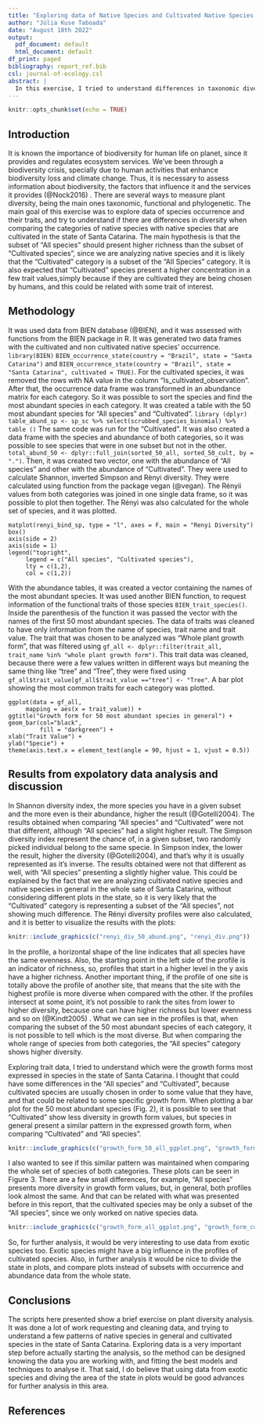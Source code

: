 ```yaml
---
title: "Exploring data of Native Species and Cultivated Native Species in Santa Catarina"
author: "Júlia Kuse Taboada"
date: "August 18th 2022"
output:
  pdf_document: default
  html_document: default
df_print: paged
bibliography: report_ref.bib
csl: journal-of-ecology.csl
abstract: |
  In this exercise, I tried to understand differences in taxonomic diversity and trait diversity between native cultivated species and the whole range of native species in the state of Santa Catarina. For that, it was used the package BIEN to access data of occurrence and traits. The diversity indices used were Shannon and inverse Simpson, and also Rényi diversity profiles. The trait that was explored was the whole plant growth form.
---
```


```r
knitr::opts_chunk$set(echo = TRUE)
```

## Introduction

  It is known the importance of biodiversity for human life on planet, since it provides and regulates ecosystem services. We've been through a biodiversity crisis, specially due to human activities that enhance biodiversity loss and climate change. Thus, it is necessary to assess information about biodiversity, the factors that influence it and the services it provides (@Nock2016) . There are several ways to measure plant diversity, being the main ones taxonomic, functional and phylogenetic. 
  The main goal of this exercise was to explore data of species occurrence and their traits, and try to understand if there are differences in diversity when comparing the categories of native species with native species that are cultivated in the state of Santa Catarina. The main hypothesis is that the subset of "All species" should present higher richness than the subset of "Cultivated species", since we are analyzing native species and it is likely that the "Cultivated" category is a subset of the "All Species" category. It is also expected that "Cultivated" species present a higher concentration in a few trait values,simply because if they are cultivated they are being chosen by humans, and this could be related with some trait of interest. 

## Methodology 

  It was used data from BIEN database (@BIEN), and it was assessed with functions from the BIEN package in R. It was generated two data frames with the cultivated and non cultivated native species' occurrence.
`library(BIEN)`
`BIEN_occurrence_state(country = "Brazil", state = "Santa Catarina")` and `BIEN_occurrence_state(country = "Brazil", state = "Santa Catarina", cultivated = TRUE)`. For the cultivated species, it was removed the rows with NA value in the column "Is_cultivated_observation". 
  After that, the occurrence data frame was transformed in an abundance matrix for each category. So it was possible to sort the species and find the most abundant species in each category. It was created a table with the 50 most abundant species for "All species" and "Cultivated".
`library (dplyr)`
`table_abund_sp <- sp_sc %>% select(scrubbed_species_binomial) %>% table ()`
  The same code was run for the "Cultivated". It was also created a data frame with the species and abundance of both categories, so it was possible to see species that were in one subset but not in the other. `total_abund_50 <- dplyr::full_join(sorted_50_all, sorted_50_cult, by = ".")`. Then, it was created two vector, one with the abundance of "All species" and other with the abundance of "Cultivated". They were used to calculate Shannon, inverted Simpson and Rènyi diversity. They were calculated using function from the package vegan (@vegan). The Rényii values from both categories was joined in one single data frame, so it was possible to plot then together. The Rényi was also calculated for the whole set of species, and it was plotted.
  
  ```
  matplot(renyi_bind_sp, type = "l", axes = F, main = "Renyi Diversity") 
box()
axis(side = 2)
axis(side = 1)
legend("topright",
       legend = c("All species", "Cultivated species"),
       lty = c(1,2),
       col = c(1,2))
  ```
  
  With the abundance tables, it was created a vector containing the names of the most abundant species. It was used another BIEN function, to request information of the functional traits of those species `BIEN_trait_species()`. Inside the parenthesis of the function it was passed the vector with the names of the first 50 most abundant species. The data of traits was cleaned to have only information from the name of species, trait name and trait value. The trait that was chosen to be analyzed was "Whole plant growth form", that was filtered using `gf_all <- dplyr::filter(trait_all, trait_name %in% "whole plant growth form")`. This trait data was cleaned, because there were a few values written in different ways but meaning the same thing like "tree" and "Tree", they were fixed using `gf_all$trait_value[gf_all$trait_value =="tree"] <- "Tree"`. A bar plot showing the most common traits for each category was plotted.
  
  
  ```
  ggplot(data = gf_all, 
       mapping = aes(x = trait_value)) +
  ggtitle("Growth form for 50 most abundant species in general") +
  geom_bar(col="black",
           fill = "darkgreen") + 
  xlab("Trait Value") +
  ylab("Specie") +
  theme(axis.text.x = element_text(angle = 90, hjust = 1, vjust = 0.5)) 
  ```

## Results from expolatory data analysis and discussion

  In Shannon diversity index, the more species you have in a given subset and the more even is their abundance, higher the result (@Gotelli2004). The results obtained when comparing "All species" and "Cultivated" were not that different, although "All species" had a slight higher result. The Simpson diversity index represent the chance of, in a given subset, two randomly picked individual belong to the same specie. In Simpson index, the lower the result, higher the diversity (@Gotelli2004), and that's why it is usually represented as it's inverse. The results obtained were not that different as well, with "All species" presenting a slightly higher value. This could be explained by the fact that we are analyzing cultivated native species and native species in general in the whole sate of Santa Catarina, without considering different plots in the state, so it is very likely that the "Cultivated" category is representing a subset of the "All species", not showing much difference. 
  The Rényi diversity profiles were also calculated, and it is better to visualize the results with the plots:
  
```r
knitr::include_graphics(c("renyi_div_50_abund.png", "renyi_div.png"))
```
  In the profile, a horizontal shape of the line indicates that all species have the same evenness. Also, the starting point in the left side of the profile is an indicator of richness, so, profiles that start in a higher level in the y axis have a higher richness. Another important thing, if the profile of one site is totally above the profile of another site, that means that the site with the highest profile is more diverse when compared with the other. If the profiles intersect at some point, it's not possible to rank the sites from lower to higher diversity, because one can have higher richness but lower evenness and so on (@Kindt2005) . 
  What we can see in the profiles is that, when comparing the subset of the 50 most abundant species of each category, it is not possible to tell which is the most diverse. But when comparing the whole range of species from both categories, the "All species" category shows higher diversity. 
  
  Exploring trait data, I tried to understand which were the growth forms most expressed in species in the state of Santa Catarina. I thought that could have some differences in the "All species" and "Cultivated", because cultivated species are usually chosen in order to some value that they have, and that could be related to some specific growth form. When plotting a bar plot for the 50 most abundant species (Fig. 2), it is possible to see that "Cultivated" show less diversity in growth form values, but species in general present a similar pattern in the expressed growth form, when comparing "Cultivated" and "All species". 

```r
knitr::include_graphics(c("growth_form_50_all_ggplot.png", "growth_form_50_cult_ggplot.png"))
```

  I also wanted to see if this similar pattern was maintained when comparing the whole set of species of both categories. These plots can be seen in Figure 3. There are a few small differences, for example, "All species" presents more diversity in growth form values, but, in general, both profiles look almost the same. And that can be related with what was presented before in this report, that the cultivated species may be only a subset of the "All species", since we only worked on native species data.
  
```r
knitr::include_graphics(c("growth_form_all_ggplot.png", "growth_form_cult_ggplot.png"))
```
  So, for further analysis, it would be very interesting to use data from exotic species too. Exotic species might have a big influence in the profiles of cultivated species. Also, in further analysis it would be nice to divide the state in plots, and compare plots instead of subsets with occurrence and abundance data from the whole state. 

## Conclusions
  
  The scripts here presented show a brief exercise on plant diversity analysis. It was done a lot of work requesting and cleaning data, and trying to understand a few patterns of native species in general and cultivated species in the state of Santa Catarina. Exploring data is a very important step before actually starting the analysis, so the method can be designed knowing the data you are working with, and fitting the best models and techniques to analyse it. That said, I do believe that using data from exotic species and diving the area of the state in plots would be good advances for further analysis in this area.   

## References
